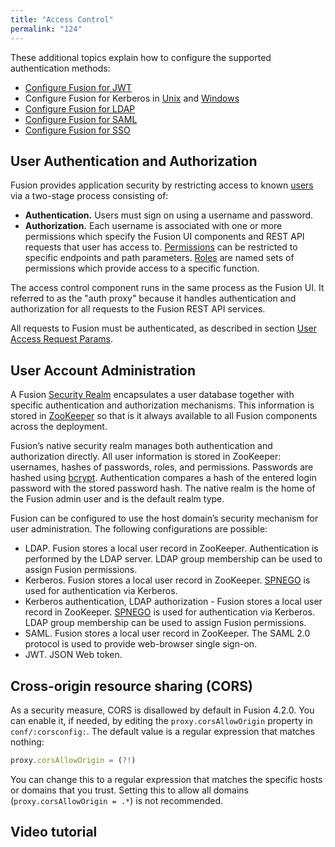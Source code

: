 ```yaml
---
title: "Access Control"
permalink: "124"
---
```


These additional topics explain how to configure the supported authentication methods:

* [Configure Fusion for JWT](/fusion-server/4.2/pke5ma/configure-fusion-for-jwt)
* Configure Fusion for Kerberos in [Unix](/how-to/741/configure-fusion-for-kerberos-in-unix) and [Windows](/how-to/674/configure-fusion-for-kerberos-in-windows)
* [Configure Fusion for LDAP](/how-to/721/configure-fusion-for-ldap)
* [Configure Fusion for SAML](/how-to/863/configure-fusion-for-saml)
* [Configure Fusion for SSO](/how-to/816/configure-fusion-for-sso)

## User Authentication and Authorization

Fusion provides application security by restricting access to known [users](/fusion-server/4.2/125/users)
via a two-stage process consisting of:

* **Authentication.** Users must sign on using a username and password.
* **Authorization.** Each username is associated with one or more permissions which specify the Fusion UI components and REST API requests that user has access to.
  [Permissions](/fusion-server/4.2/123/permissions) can be restricted to specific endpoints and path parameters.
  [Roles](/fusion-server/4.2/126/roles) are named sets of permissions which provide access to a specific function.

The access control component runs in the same process as the Fusion UI.
It referred to as the "auth proxy" because it handles authentication and authorization for all requests to the Fusion REST API services.

All requests to Fusion must be authenticated, as described in section [User Access Request Params](/how-to/623/user-access-request-parameters).

## User Account Administration

A Fusion [Security Realm](/fusion-server/4.2/127/security-realms) encapsulates a user database together with specific authentication and authorization mechanisms.
This information is stored in [ZooKeeper](http://zookeeper.apache.org/) so that is it always available to all Fusion components across the deployment.

Fusion’s native security realm manages both authentication and authorization directly.
All user information is stored in ZooKeeper: usernames, hashes of passwords, roles, and permissions.
Passwords are hashed using [bcrypt](https://en.wikipedia.org/wiki/Bcrypt).
Authentication compares a hash of the entered login password with the stored password hash.
The native realm is the home of the Fusion admin user and is the default realm type.

Fusion can be configured to use the host domain’s security mechanism for user administration.
The following configurations are possible:

* LDAP. Fusion stores a local user record in ZooKeeper.
  Authentication is performed by the LDAP server.
  LDAP group membership can be used to assign Fusion permissions.
* Kerberos. Fusion stores a local user record in ZooKeeper.
  [SPNEGO](https://en.wikipedia.org/wiki/SPNEGO) is used for authentication via Kerberos.
* Kerberos authentication, LDAP authorization - Fusion stores a local user record in ZooKeeper.
  [SPNEGO](https://en.wikipedia.org/wiki/SPNEGO) is used for authentication via Kerberos.
  LDAP group membership can be used to assign Fusion permissions.
* SAML. Fusion stores a local user record in ZooKeeper. The SAML 2.0 protocol is used to provide web-browser single sign-on.
* JWT. JSON Web token.

## Cross-origin resource sharing (CORS)

As a security measure, CORS is disallowed by default in Fusion 4.2.0. You can enable it, if needed, by editing the `proxy.corsAllowOrigin` property in `conf/:corsconfig:`. The default value is a regular expression that matches nothing:

```js
proxy.corsAllowOrigin = (?!)
```

You can change this to a regular expression that matches the specific hosts or domains that you trust. Setting this to allow all domains (`proxy.corsAllowOrigin = .*`) is not recommended.

## Video tutorial
